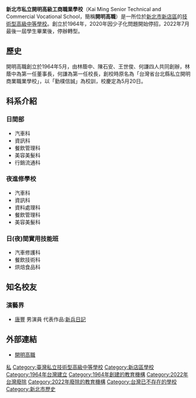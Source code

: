 {{unreferenced|time=2015-11-26T04:02:04+00:00}}
{{Infobox School
| name        = 新北市私立開明高級工商職業學校
| other_name  = Kai Ming Senior Technical and Commercial Vocational School
| image       = 
| motto       = 勤樸信誠
| established = 1964年
| closed      = 2022年7月
| type        = 私立[[技術型高級中等學校|技術型高級中等學校]]
| religion    = 
| affiliation = 
| district    = [[新北市|新北市]][[新店區|新店區]]
| grades      = 
| president   = 
| principal   = 李榮東
| dean        = 
| college     = 
| house       = 
| sc          =  
| cs          =  
| faculty     = 
| staff       = 
| students    =  
| athletics   =  
| conference  =  
| colors      = 
| mascot      = 
| magazine    = 
| address     = {{flagicon|TWN}}[[新北市|新北市]][[新店區|新店區]]寶中路49號
| tel         = +886-2-2913-6061 
| fax         = +886-2-2917-0562
| website     = [http://www.kmvs.ntpc.edu.tw/ www.kmvs.ntpc.edu.tw]
}}

'''新北市私立開明高級工商職業學校'''（Kai Ming Senior Technical and Commercial Vocational School，簡稱'''開明高職'''）是一所位於[[新北市|新北市]][[新店區|新店區]]的[[技術型高級中等學校|技術型高級中等學校]]。創立於1964年，2020年因少子化問題開始停招，2022年7月最後一屆學生畢業後，停辦轉型。

==歷史==
開明高職創立於1964年5月，由林蔭中、陳石安、王世俊、何謙四人共同創辦，林蔭中為第一任董事長，何謙為第一任校長，創校時原名為「台灣省台北縣私立開明商業職業學校」，以「勤樸信誠」為校訓，校慶定為5月20日。

==科系介紹==
===日間部===
* 汽車科
* 資訊科
* 餐飲管理科
* 美容美髮科
* 行銷流通科

===夜進修學校===
*汽車科
*資訊科
*資料處理科
*餐飲管理科
*美容美髮科

===日(夜)間實用技能班===
*汽車修護科
*餐飲技術科
*烘焙食品科
==知名校友==
===演藝界===
*[[唐豐|唐豐]] 男演員  代表作品:[[新兵日記|新兵日記]]

==外部連結==
* [http://www.kmvs.ntpc.edu.tw/ 開明高職] {{Wayback|url=http://www.kmvs.ntpc.edu.tw/ |date=20120119040645 }}

{{新北市高級中等學校列表}}
[[Category:新北市技術型高級中等學校|私]]
[[Category:臺灣私立技術型高級中等學校|Category:臺灣私立技術型高級中等學校]]
[[Category:新店區學校|Category:新店區學校]]
[[Category:1964年台灣建立|Category:1964年台灣建立]]
[[Category:1964年創建的教育機構|Category:1964年創建的教育機構]]
[[Category:2022年台灣廢除|Category:2022年台灣廢除]]
[[Category:2022年廢除的教育機構|Category:2022年廢除的教育機構]]
[[Category:台灣已不存在的學校|Category:台灣已不存在的學校]]
[[Category:新北市歷史|Category:新北市歷史]]